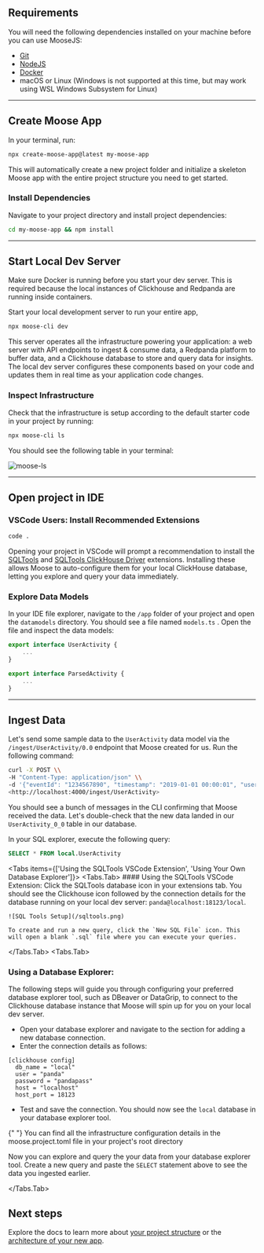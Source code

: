 
## Requirements

You will need the following dependencies installed on your machine before you can use MooseJS:

- [Git](https://git-scm.com/)
- [NodeJS](https://nodejs.org/en/)
- [Docker](https://www.docker.com/)
- macOS or Linux (Windows is not supported at this time, but may work using WSL Windows Subsystem for Linux)

---

## Create Moose App

In your terminal, run:

```bash filename="Terminal" copy
npx create-moose-app@latest my-moose-app
```

This will automatically create a new project folder and initialize a skeleton Moose app with the entire project structure you need to get started.

### Install Dependencies

Navigate to your project directory and install project dependencies:

```bash filename="Terminal" copy
cd my-moose-app && npm install
```

---

## Start Local Dev Server

<Callout>
  Make sure Docker is running before you start your dev server. This is required
  because the local instances of Clickhouse and Redpanda are running inside
  containers.
</Callout>

Start your local development server to run your entire app,

```bash filename="Terminal" copy
npx moose-cli dev
```

This server operates all the infrastructure powering your application: a web server with API endpoints to ingest & consume data, a Redpanda platform to buffer data, and a Clickhouse database to store and query data for insights. The local dev server configures these components based on your code and updates them in real time as your application code changes.

### Inspect Infrastructure

Check that the infrastructure is setup according to the default starter code in your project by running:

```bash filename="Terminal" copy
npx moose-cli ls
```

You should see the following table in your terminal:

![moose-ls](/moose-ls.png)

---

## Open project in IDE

### VSCode Users: Install Recommended Extensions

```bash filename="Terminal" copy
code .
```

Opening your project in VSCode will prompt a recommendation to install the [SQLTools](https://marketplace.visualstudio.com/items?itemName=mtxr.sqltools) and [SQLTools ClickHouse Driver](https://marketplace.visualstudio.com/items?itemName=ultram4rine.sqltools-clickhouse-driver) extensions. Installing these allows Moose to auto-configure them for your local ClickHouse database, letting you explore and query your data immediately.

### Explore Data Models

In your IDE file explorer, navigate to the `/app` folder of your project and open the `datamodels` directory. You should see a file named `models.ts` . Open the file and inspect the data models:

```ts filename="/datamodels/models.ts" copy
export interface UserActivity {
	...
}

export interface ParsedActivity {
	...
}
```

---

## Ingest Data

Let's send some sample data to the `UserActivity` data model via the `/ingest/UserActivity/0.0` endpoint that Moose created for us. Run the following command:

```bash filename="Terminal" copy
curl -X POST \\
-H "Content-Type: application/json" \\
-d '{"eventId": "1234567890", "timestamp": "2019-01-01 00:00:01", "userId": "123456", "activity": "click"}' \\
<http://localhost:4000/ingest/UserActivity>

```

You should see a bunch of messages in the CLI confirming that Moose received the data. Let's double-check that the new data landed in our `UserActivity_0_0` table in our database.

In your SQL explorer, execute the following query:

```sql filename="DB Explorer" copy
SELECT * FROM local.UserActivity
```

<Tabs items={['Using the SQLTools VSCode Extension', 'Using Your Own Database Explorer']}>
  <Tabs.Tab>
    #### Using the SQLTools VSCode Extension:
    Click the SQLTools database icon in your extensions tab. You should see the Clickhouse icon followed by the connection details for the database running on your local dev server: `panda@localhost:18123/local`. 
    
    
    ![SQL Tools Setup](/sqltools.png)

    To create and run a new query, click the `New SQL File` icon. This will open a blank `.sql` file where you can execute your queries.

  </Tabs.Tab>
<Tabs.Tab>
  ### Using a Database Explorer:
  The following steps will guide you through configuring your preferred database explorer tool, such as DBeaver or DataGrip, to connect to the Clickhouse database instance that Moose will spin up for you on your local dev server.

- Open your database explorer and navigate to the section for adding a new database connection.
- Enter the connection details as follows:

```text filename="moose.project.toml" copy
[clickhouse config]
  db_name = "local"
  user = "panda"
  password = "pandapass"
  host = "localhost"
  host_port = 18123
```

- Test and save the connection. You should now see the `local` database in your database explorer tool.

{" "}
<Callout type="info">
  You can find all the infrastructure configuration details in the
  moose.project.toml file in your project's root directory
</Callout>

Now you can explore and query the your data from your database explorer tool. Create a new query and paste the `SELECT` statement above to see the data you ingested earlier.

</Tabs.Tab>
</Tabs>
## Next steps
Explore the docs to learn more about [your project structure](https://docs.moosejs.com/getting-started/project-structure) or the [architecture of your new app](https://docs.moosejs.com/getting-started/architecture).
